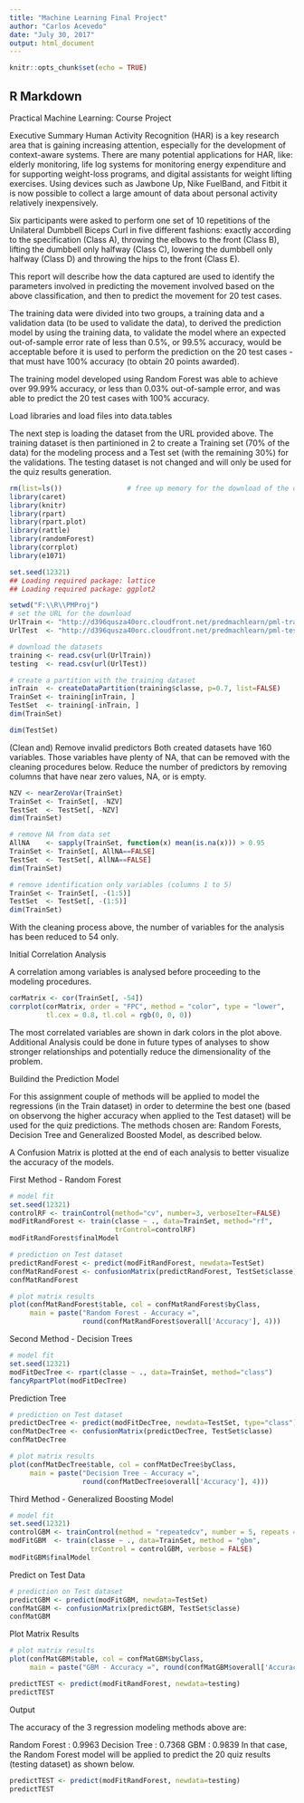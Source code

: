 ---
title: "Machine Learning Final Project"
author: "Carlos Acevedo"
date: "July 30, 2017"
output: html_document
---

```{r setup, include=FALSE}
knitr::opts_chunk$set(echo = TRUE)
```

## R Markdown

Practical Machine Learning: Course Project

Executive Summary
Human Activity Recognition (HAR) is a key research area that is gaining increasing attention, especially for the development of context-aware systems. There are many potential applications for HAR, like: elderly monitoring, life log systems for monitoring energy expenditure and for supporting weight-loss programs, and digital assistants for weight lifting exercises. Using devices such as Jawbone Up, Nike FuelBand, and Fitbit it is now possible to collect a large amount of data about personal activity relatively inexpensively.

Six participants were asked to perform one set of 10 repetitions of the Unilateral Dumbbell Biceps Curl in five different fashions: exactly according to the specification (Class A), throwing the elbows to the front (Class B), lifting the dumbbell only halfway (Class C), lowering the dumbbell only halfway (Class D) and throwing the hips to the front (Class E).

This report will describe how the data captured are used to identify the parameters involved in predicting the movement involved based on the above classification, and then to predict the movement for 20 test cases.

The training data were divided into two groups, a training data and a validation data (to be used to validate the data), to derived the prediction model by using the training data, to validate the model where an expected out-of-sample error rate of less than 0.5%, or 99.5% accuracy, would be acceptable before it is used to perform the prediction on the 20 test cases - that must have 100% accuracy (to obtain 20 points awarded).

The training model developed using Random Forest was able to achieve over 99.99% accuracy, or less than 0.03% out-of-sample error, and was able to predict the 20 test cases with 100% accuracy.


Load libraries and load files into data.tables

The next step is loading the dataset from the URL provided above. The training dataset is then partinioned in 2 to create a Training set (70% of the data) for the modeling process and a Test set (with the remaining 30%) for the validations. The testing dataset is not changed and will only be used for the quiz results generation.


```{r loaddata}
rm(list=ls())                # free up memory for the download of the data sets
library(caret)
library(knitr)
library(rpart)
library(rpart.plot)
library(rattle)
library(randomForest)
library(corrplot)
library(e1071)

set.seed(12321)
## Loading required package: lattice
## Loading required package: ggplot2

setwd("F:\\R\\PMProj")
# set the URL for the download
UrlTrain <- "http://d396qusza40orc.cloudfront.net/predmachlearn/pml-training.csv"
UrlTest  <- "http://d396qusza40orc.cloudfront.net/predmachlearn/pml-testing.csv"

# download the datasets
training <- read.csv(url(UrlTrain))
testing  <- read.csv(url(UrlTest))

# create a partition with the training dataset 
inTrain  <- createDataPartition(training$classe, p=0.7, list=FALSE)
TrainSet <- training[inTrain, ]
TestSet  <- training[-inTrain, ]
dim(TrainSet)

dim(TestSet)

```

(Clean and) Remove invalid predictors
Both created datasets have 160 variables. Those variables have plenty of NA, that can be removed with the cleaning procedures below. Reduce the number of predictors by removing columns that have near zero values, NA, or is empty.

```{r clean}
NZV <- nearZeroVar(TrainSet)
TrainSet <- TrainSet[, -NZV]
TestSet  <- TestSet[, -NZV]
dim(TrainSet)

# remove NA from data set
AllNA    <- sapply(TrainSet, function(x) mean(is.na(x))) > 0.95
TrainSet <- TrainSet[, AllNA==FALSE]
TestSet  <- TestSet[, AllNA==FALSE]
dim(TrainSet)

# remove identification only variables (columns 1 to 5)
TrainSet <- TrainSet[, -(1:5)]
TestSet  <- TestSet[, -(1:5)]
dim(TrainSet)

```

With the cleaning process above, the number of variables for the analysis has been reduced to 54 only.

Initial Correlation Analysis

A correlation among variables is analysed before proceeding to the modeling procedures.

```{r corrplot}
corMatrix <- cor(TrainSet[, -54])
corrplot(corMatrix, order = "FPC", method = "color", type = "lower", 
         tl.cex = 0.8, tl.col = rgb(0, 0, 0))
```

The most correlated variables are shown in dark colors in the plot above. Additional Analysis could be done in future types of analyses to show stronger relationships and potentially reduce the dimensionality of the problem.


Buildind the Prediction Model

For this assignment couple of methods will be applied to model the regressions (in the Train dataset) in order to determine the best one (based on observong the higher accuracy when applied to the Test dataset) will be used for the quiz predictions. The methods chosen are: Random Forests, Decision Tree and Generalized Boosted Model, as described below.

A Confusion Matrix is plotted at the end of each analysis to better visualize the accuracy of the models.

First Method - Random Forest

```{r fitmodel}
# model fit
set.seed(12321)
controlRF <- trainControl(method="cv", number=3, verboseIter=FALSE)
modFitRandForest <- train(classe ~ ., data=TrainSet, method="rf",
                          trControl=controlRF)
modFitRandForest$finalModel
```


```{r predict}
# prediction on Test dataset
predictRandForest <- predict(modFitRandForest, newdata=TestSet)
confMatRandForest <- confusionMatrix(predictRandForest, TestSet$classe)
confMatRandForest
```

```{r plot rf}
# plot matrix results
plot(confMatRandForest$table, col = confMatRandForest$byClass, 
     main = paste("Random Forest - Accuracy =",
                  round(confMatRandForest$overall['Accuracy'], 4)))
```

Second Method - Decision Trees
```{r modtrees}
# model fit
set.seed(12321)
modFitDecTree <- rpart(classe ~ ., data=TrainSet, method="class")
fancyRpartPlot(modFitDecTree)
```


Prediction Tree
```{r predtree}

# prediction on Test dataset
predictDecTree <- predict(modFitDecTree, newdata=TestSet, type="class")
confMatDecTree <- confusionMatrix(predictDecTree, TestSet$classe)
confMatDecTree
```

```{r plotmatres}
# plot matrix results
plot(confMatDecTree$table, col = confMatDecTree$byClass, 
     main = paste("Decision Tree - Accuracy =",
                  round(confMatDecTree$overall['Accuracy'], 4)))

```

Third Method - Generalized Boosting Model

```{r gbm}
# model fit
set.seed(12321)
controlGBM <- trainControl(method = "repeatedcv", number = 5, repeats = 1)
modFitGBM  <- train(classe ~ ., data=TrainSet, method = "gbm",
                    trControl = controlGBM, verbose = FALSE)
modFitGBM$finalModel
```

Predict on Test Data
```{r pregbmtest}
# prediction on Test dataset
predictGBM <- predict(modFitGBM, newdata=TestSet)
confMatGBM <- confusionMatrix(predictGBM, TestSet$classe)
confMatGBM
```

Plot Matrix Results

```{r gbmplot}
# plot matrix results
plot(confMatGBM$table, col = confMatGBM$byClass, 
     main = paste("GBM - Accuracy =", round(confMatGBM$overall['Accuracy'], 4)))
```

```{r prdtst}

predictTEST <- predict(modFitRandForest, newdata=testing)
predictTEST
```

Output 

The accuracy of the 3 regression modeling methods above are:

Random Forest : 0.9963
Decision Tree : 0.7368
GBM : 0.9839
In that case, the Random Forest model will be applied to predict the 20 quiz results (testing dataset) as shown below.

```{r quizpred}
predictTEST <- predict(modFitRandForest, newdata=testing)
predictTEST
```
